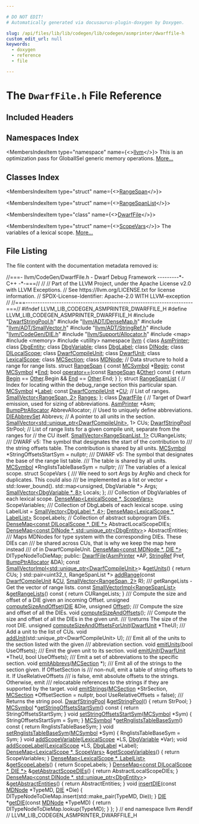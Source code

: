 ```yaml
---

# DO NOT EDIT!
# Automatically generated via docusaurus-plugin-doxygen by Doxygen.

slug: /api/files/lib/lib/codegen/lib/codegen/asmprinter/dwarffile-h
custom_edit_url: null
keywords:
  - doxygen
  - reference
  - file

---
```





# The `DwarfFile.h` File Reference

<DoxygenPage pluginConfig={pluginConfig}>



## Included Headers

<IncludesList>
<IncludesListItem
  filePath="DwarfStringPool.h"
  permalink="/docs/api/files/lib/lib/codegen/lib/codegen/asmprinter/dwarfstringpool-h"
  isLocal="true" />
<IncludesListItem
  filePath="llvm/ADT/DenseMap.h"
  permalink="/docs/api/files/include/include/llvm/include/llvm/adt/densemap-h"
  isLocal="true" />
<IncludesListItem
  filePath="llvm/ADT/SmallVector.h"
  permalink="/docs/api/files/include/include/llvm/include/llvm/adt/smallvector-h"
  isLocal="true" />
<IncludesListItem
  filePath="llvm/ADT/StringRef.h"
  permalink="/docs/api/files/include/include/llvm/include/llvm/adt/stringref-h"
  isLocal="true" />
<IncludesListItem
  filePath="llvm/CodeGen/DIE.h"
  permalink="/docs/api/files/include/include/llvm/include/llvm/codegen/die-h"
  isLocal="true" />
<IncludesListItem
  filePath="llvm/Support/Allocator.h"
  permalink="/docs/api/files/include/include/llvm/include/llvm/support/allocator-h"
  isLocal="true" />
<IncludesListItem
  filePath="map"
  permalink=""
  isLocal="false" />
<IncludesListItem
  filePath="memory"
  permalink=""
  isLocal="false" />
<IncludesListItem
  filePath="utility"
  permalink=""
  isLocal="false" />
</IncludesList>

## Namespaces Index

<MembersIndex>

<MembersIndexItem
  type="namespace"
  name={<><a href="/docs/api/namespaces/llvm">llvm</a></>}>
This is an optimization pass for GlobalISel generic memory operations. <a href="/docs/api/namespaces/llvm/#details">More...</a>
</MembersIndexItem>

</MembersIndex>

## Classes Index

<MembersIndex>

<MembersIndexItem
  type="struct"
  name={<><a href="/docs/api/structs/llvm/rangespan">RangeSpan</a></>}>
</MembersIndexItem>

<MembersIndexItem
  type="struct"
  name={<><a href="/docs/api/structs/llvm/rangespanlist">RangeSpanList</a></>}>
</MembersIndexItem>

<MembersIndexItem
  type="class"
  name={<><a href="/docs/api/classes/llvm/dwarffile">DwarfFile</a></>}>
</MembersIndexItem>

<MembersIndexItem
  type="struct"
  name={<><a href="/docs/api/structs/llvm/dwarffile/scopevars">ScopeVars</a></>}>
The variables of a lexical scope. <a href="/docs/api/structs/llvm/dwarffile/scopevars/#details">More...</a>
</MembersIndexItem>

</MembersIndex>


## File Listing

The file content with the documentation metadata removed is:

<ProgramListing>

<Link id="l00001" /><CodeLine lineNumber="1"><Highlight kind="comment">//===- llvm/CodeGen/DwarfFile.h - Dwarf Debug Framework ---------&#42;- C++ -&#42;-===//</Highlight><Highlight kind="normal"></Highlight></CodeLine>
<Link id="l00002" /><CodeLine lineNumber="2"><Highlight kind="normal"></Highlight><Highlight kind="comment">//</Highlight><Highlight kind="normal"></Highlight></CodeLine>
<Link id="l00003" /><CodeLine lineNumber="3"><Highlight kind="normal"></Highlight><Highlight kind="comment">// Part of the LLVM Project, under the Apache License v2.0 with LLVM Exceptions.</Highlight><Highlight kind="normal"></Highlight></CodeLine>
<Link id="l00004" /><CodeLine lineNumber="4"><Highlight kind="normal"></Highlight><Highlight kind="comment">// See https://llvm.org/LICENSE.txt for license information.</Highlight><Highlight kind="normal"></Highlight></CodeLine>
<Link id="l00005" /><CodeLine lineNumber="5"><Highlight kind="normal"></Highlight><Highlight kind="comment">// SPDX-License-Identifier: Apache-2.0 WITH LLVM-exception</Highlight><Highlight kind="normal"></Highlight></CodeLine>
<Link id="l00006" /><CodeLine lineNumber="6"><Highlight kind="normal"></Highlight><Highlight kind="comment">//</Highlight><Highlight kind="normal"></Highlight></CodeLine>
<Link id="l00007" /><CodeLine lineNumber="7"><Highlight kind="normal"></Highlight><Highlight kind="comment">//===----------------------------------------------------------------------===//</Highlight><Highlight kind="normal"></Highlight></CodeLine>
<Link id="l00008" /><CodeLine lineNumber="8"><Highlight kind="normal"></Highlight></CodeLine>
<Link id="l00009" /><CodeLine lineNumber="9"><Highlight kind="normal"></Highlight><Highlight kind="preprocessor">#ifndef LLVM&#95;LIB&#95;CODEGEN&#95;ASMPRINTER&#95;DWARFFILE&#95;H</Highlight><Highlight kind="normal"></Highlight></CodeLine>
<Link id="l00010" /><CodeLine lineNumber="10"><Highlight kind="normal"></Highlight><Highlight kind="preprocessor">#define LLVM&#95;LIB&#95;CODEGEN&#95;ASMPRINTER&#95;DWARFFILE&#95;H</Highlight><Highlight kind="normal"></Highlight></CodeLine>
<Link id="l00011" /><CodeLine lineNumber="11"><Highlight kind="normal"></Highlight></CodeLine>
<Link id="l00012" /><CodeLine lineNumber="12"><Highlight kind="normal"></Highlight><Highlight kind="preprocessor">#include &quot;<a href="/docs/api/files/lib/lib/codegen/lib/codegen/asmprinter/dwarfstringpool-h">DwarfStringPool.h</a>&quot;</Highlight><Highlight kind="normal"></Highlight></CodeLine>
<Link id="l00013" /><CodeLine lineNumber="13"><Highlight kind="normal"></Highlight><Highlight kind="preprocessor">#include &quot;<a href="/docs/api/files/include/include/llvm/include/llvm/adt/densemap-h">llvm/ADT/DenseMap.h</a>&quot;</Highlight><Highlight kind="normal"></Highlight></CodeLine>
<Link id="l00014" /><CodeLine lineNumber="14"><Highlight kind="normal"></Highlight><Highlight kind="preprocessor">#include &quot;<a href="/docs/api/files/include/include/llvm/include/llvm/adt/smallvector-h">llvm/ADT/SmallVector.h</a>&quot;</Highlight><Highlight kind="normal"></Highlight></CodeLine>
<Link id="l00015" /><CodeLine lineNumber="15"><Highlight kind="normal"></Highlight><Highlight kind="preprocessor">#include &quot;<a href="/docs/api/files/include/include/llvm/include/llvm/adt/stringref-h">llvm/ADT/StringRef.h</a>&quot;</Highlight><Highlight kind="normal"></Highlight></CodeLine>
<Link id="l00016" /><CodeLine lineNumber="16"><Highlight kind="normal"></Highlight><Highlight kind="preprocessor">#include &quot;<a href="/docs/api/files/include/include/llvm/include/llvm/codegen/die-h">llvm/CodeGen/DIE.h</a>&quot;</Highlight><Highlight kind="normal"></Highlight></CodeLine>
<Link id="l00017" /><CodeLine lineNumber="17"><Highlight kind="normal"></Highlight><Highlight kind="preprocessor">#include &quot;<a href="/docs/api/files/include/include/llvm/include/llvm/support/allocator-h">llvm/Support/Allocator.h</a>&quot;</Highlight><Highlight kind="normal"></Highlight></CodeLine>
<Link id="l00018" /><CodeLine lineNumber="18"><Highlight kind="normal"></Highlight><Highlight kind="preprocessor">#include &lt;map&gt;</Highlight><Highlight kind="normal"></Highlight></CodeLine>
<Link id="l00019" /><CodeLine lineNumber="19"><Highlight kind="normal"></Highlight><Highlight kind="preprocessor">#include &lt;memory&gt;</Highlight><Highlight kind="normal"></Highlight></CodeLine>
<Link id="l00020" /><CodeLine lineNumber="20"><Highlight kind="normal"></Highlight><Highlight kind="preprocessor">#include &lt;utility&gt;</Highlight><Highlight kind="normal"></Highlight></CodeLine>
<Link id="l00021" /><CodeLine lineNumber="21"><Highlight kind="normal"></Highlight></CodeLine>
<Link id="l00022" /><CodeLine lineNumber="22"><Highlight kind="normal"></Highlight><Highlight kind="keyword">namespace </Highlight><Highlight kind="normal"><a href="/docs/api/namespaces/llvm">llvm</a> &#123;</Highlight></CodeLine>
<Link id="l00023" /><CodeLine lineNumber="23"><Highlight kind="normal"></Highlight></CodeLine>
<Link id="l00024" /><CodeLine lineNumber="24"><Highlight kind="normal"></Highlight><Highlight kind="keyword">class </Highlight><Highlight kind="normal"><a href="/docs/api/classes/llvm/asmprinter">AsmPrinter</a>;</Highlight></CodeLine>
<Link id="l00025" /><CodeLine lineNumber="25"><Highlight kind="normal"></Highlight><Highlight kind="keyword">class </Highlight><Highlight kind="normal"><a href="/docs/api/classes/llvm/dbgentity">DbgEntity</a>;</Highlight></CodeLine>
<Link id="l00026" /><CodeLine lineNumber="26"><Highlight kind="normal"></Highlight><Highlight kind="keyword">class </Highlight><Highlight kind="normal"><a href="/docs/api/classes/llvm/dbgvariable">DbgVariable</a>;</Highlight></CodeLine>
<Link id="l00027" /><CodeLine lineNumber="27"><Highlight kind="normal"></Highlight><Highlight kind="keyword">class </Highlight><Highlight kind="normal"><a href="/docs/api/classes/llvm/dbglabel">DbgLabel</a>;</Highlight></CodeLine>
<Link id="l00028" /><CodeLine lineNumber="28"><Highlight kind="normal"></Highlight><Highlight kind="keyword">class </Highlight><Highlight kind="normal"><a href="/docs/api/classes/llvm/dinode">DINode</a>;</Highlight></CodeLine>
<Link id="l00029" /><CodeLine lineNumber="29"><Highlight kind="normal"></Highlight><Highlight kind="keyword">class </Highlight><Highlight kind="normal"><a href="/docs/api/classes/llvm/dilocalscope">DILocalScope</a>;</Highlight></CodeLine>
<Link id="l00030" /><CodeLine lineNumber="30"><Highlight kind="normal"></Highlight><Highlight kind="keyword">class </Highlight><Highlight kind="normal"><a href="/docs/api/classes/llvm/dwarfcompileunit-2">DwarfCompileUnit</a>;</Highlight></CodeLine>
<Link id="l00031" /><CodeLine lineNumber="31"><Highlight kind="normal"></Highlight><Highlight kind="keyword">class </Highlight><Highlight kind="normal"><a href="/docs/api/classes/llvm/dwarfunit-2">DwarfUnit</a>;</Highlight></CodeLine>
<Link id="l00032" /><CodeLine lineNumber="32"><Highlight kind="normal"></Highlight><Highlight kind="keyword">class </Highlight><Highlight kind="normal"><a href="/docs/api/classes/llvm/lexicalscope">LexicalScope</a>;</Highlight></CodeLine>
<Link id="l00033" /><CodeLine lineNumber="33"><Highlight kind="normal"></Highlight><Highlight kind="keyword">class </Highlight><Highlight kind="normal"><a href="/docs/api/classes/llvm/mcsection">MCSection</a>;</Highlight></CodeLine>
<Link id="l00034" /><CodeLine lineNumber="34"><Highlight kind="normal"></Highlight><Highlight kind="keyword">class </Highlight><Highlight kind="normal"><a href="/docs/api/classes/llvm/mdnode">MDNode</a>;</Highlight></CodeLine>
<Link id="l00035" /><CodeLine lineNumber="35"><Highlight kind="normal"></Highlight></CodeLine>
<Link id="l00036" /><CodeLine lineNumber="36"><Highlight kind="normal"></Highlight><Highlight kind="comment">// Data structure to hold a range for range lists.</Highlight><Highlight kind="normal"></Highlight></CodeLine>
<Link id="l00037" /><CodeLine lineNumber="37" lineLink="/docs/api/structs/llvm/rangespan"><Highlight kind="normal"></Highlight><Highlight kind="keyword">struct </Highlight><Highlight kind="normal"><a href="/docs/api/structs/llvm/rangespan">RangeSpan</a> &#123;</Highlight></CodeLine>
<Link id="l00038" /><CodeLine lineNumber="38" lineLink="/docs/api/structs/llvm/rangespan/#aea0079a342c4f430d6132539aba040cc"><Highlight kind="normal">  </Highlight><Highlight kind="keyword">const</Highlight><Highlight kind="normal"> <a href="/docs/api/classes/llvm/mcsymbol">MCSymbol</a> &#42;<a href="/docs/api/structs/llvm/rangespan/#aea0079a342c4f430d6132539aba040cc">Begin</a>;</Highlight></CodeLine>
<Link id="l00039" /><CodeLine lineNumber="39" lineLink="/docs/api/structs/llvm/rangespan/#a45b64bcb34960fd7158d9e89a9719166"><Highlight kind="normal">  </Highlight><Highlight kind="keyword">const</Highlight><Highlight kind="normal"> <a href="/docs/api/classes/llvm/mcsymbol">MCSymbol</a> &#42;<a href="/docs/api/structs/llvm/rangespan/#a45b64bcb34960fd7158d9e89a9719166">End</a>;</Highlight></CodeLine>
<Link id="l00040" /><CodeLine lineNumber="40"><Highlight kind="normal"></Highlight></CodeLine>
<Link id="l00041" /><CodeLine lineNumber="41" lineLink="/docs/api/structs/llvm/rangespan/#a147d8cedf0fad9c33517aaf55c6459ed"><Highlight kind="normal">  </Highlight><Highlight kind="keywordtype">bool</Highlight><Highlight kind="normal"> <a href="/docs/api/structs/llvm/rangespan/#a147d8cedf0fad9c33517aaf55c6459ed">operator==</a>(</Highlight><Highlight kind="keyword">const</Highlight><Highlight kind="normal"> <a href="/docs/api/structs/llvm/rangespan">RangeSpan</a> &amp;<a href="/docs/api/namespaces/llvm/#a9eb4f5b98b70ee4fab9614ed58282c1fa6311ae17c1ee52b36e68aaf4ad066387">Other</a>)</Highlight><Highlight kind="keyword"> const </Highlight><Highlight kind="normal">&#123;</Highlight></CodeLine>
<Link id="l00042" /><CodeLine lineNumber="42"><Highlight kind="normal">    </Highlight><Highlight kind="keywordflow">return</Highlight><Highlight kind="normal"> <a href="/docs/api/structs/llvm/rangespan/#aea0079a342c4f430d6132539aba040cc">Begin</a> == <a href="/docs/api/namespaces/llvm/#a9eb4f5b98b70ee4fab9614ed58282c1fa6311ae17c1ee52b36e68aaf4ad066387">Other</a>.Begin &amp;&amp; <a href="/docs/api/structs/llvm/rangespan/#a45b64bcb34960fd7158d9e89a9719166">End</a> == <a href="/docs/api/namespaces/llvm/#a9eb4f5b98b70ee4fab9614ed58282c1fa6311ae17c1ee52b36e68aaf4ad066387">Other</a>.End;</Highlight></CodeLine>
<Link id="l00043" /><CodeLine lineNumber="43"><Highlight kind="normal">  &#125;</Highlight></CodeLine>
<Link id="l00044" /><CodeLine lineNumber="44"><Highlight kind="normal">&#125;;</Highlight></CodeLine>
<Link id="l00045" /><CodeLine lineNumber="45"><Highlight kind="normal"></Highlight></CodeLine>
<Link id="l00046" /><CodeLine lineNumber="46" lineLink="/docs/api/structs/llvm/rangespanlist"><Highlight kind="normal"></Highlight><Highlight kind="keyword">struct </Highlight><Highlight kind="normal"><a href="/docs/api/structs/llvm/rangespanlist">RangeSpanList</a> &#123;</Highlight></CodeLine>
<Link id="l00047" /><CodeLine lineNumber="47"><Highlight kind="normal">  </Highlight><Highlight kind="comment">// Index for locating within the debug&#95;range section this particular span.</Highlight><Highlight kind="normal"></Highlight></CodeLine>
<Link id="l00048" /><CodeLine lineNumber="48" lineLink="/docs/api/structs/llvm/rangespanlist/#af5f10111bd5d6f85f557ac3045aa1096"><Highlight kind="normal">  <a href="/docs/api/classes/llvm/mcsymbol">MCSymbol</a> &#42;<a href="/docs/api/structs/llvm/rangespanlist/#af5f10111bd5d6f85f557ac3045aa1096">Label</a>;</Highlight></CodeLine>
<Link id="l00049" /><CodeLine lineNumber="49" lineLink="/docs/api/structs/llvm/rangespanlist/#a2010ac4d3a81c7bf0ce3265aaf246669"><Highlight kind="normal">  </Highlight><Highlight kind="keyword">const</Highlight><Highlight kind="normal"> <a href="/docs/api/classes/llvm/dwarfcompileunit-2">DwarfCompileUnit</a> &#42;<a href="/docs/api/namespaces/cu">CU</a>;</Highlight></CodeLine>
<Link id="l00050" /><CodeLine lineNumber="50"><Highlight kind="normal">  </Highlight><Highlight kind="comment">// List of ranges.</Highlight><Highlight kind="normal"></Highlight></CodeLine>
<Link id="l00051" /><CodeLine lineNumber="51" lineLink="/docs/api/structs/llvm/rangespanlist/#ae9d16fdcb42e10dd65b159df878b2281"><Highlight kind="normal">  <a href="/docs/api/classes/llvm/smallvector">SmallVector&lt;RangeSpan, 2&gt;</a> <a href="/docs/api/structs/llvm/rangespanlist/#ae9d16fdcb42e10dd65b159df878b2281">Ranges</a>;</Highlight></CodeLine>
<Link id="l00052" /><CodeLine lineNumber="52"><Highlight kind="normal">&#125;;</Highlight></CodeLine>
<Link id="l00053" /><CodeLine lineNumber="53"><Highlight kind="normal"></Highlight></CodeLine>
<Link id="l00054" /><CodeLine lineNumber="54" lineLink="/docs/api/classes/llvm/dwarffile"><Highlight kind="normal"></Highlight><Highlight kind="keyword">class </Highlight><Highlight kind="normal"><a href="/docs/api/classes/llvm/dwarffile/#a8ae72bc6de8d7034ef61711dfc5a60b7">DwarfFile</a> &#123;</Highlight></CodeLine>
<Link id="l00055" /><CodeLine lineNumber="55"><Highlight kind="normal">  </Highlight><Highlight kind="comment">// Target of Dwarf emission, used for sizing of abbreviations.</Highlight><Highlight kind="normal"></Highlight></CodeLine>
<Link id="l00056" /><CodeLine lineNumber="56"><Highlight kind="normal">  <a href="/docs/api/classes/llvm/asmprinter">AsmPrinter</a> &#42;Asm;</Highlight></CodeLine>
<Link id="l00057" /><CodeLine lineNumber="57"><Highlight kind="normal"></Highlight></CodeLine>
<Link id="l00058" /><CodeLine lineNumber="58"><Highlight kind="normal">  <a href="/docs/api/namespaces/llvm/#a8e612822d4ba7bb36c9c79582a567108">BumpPtrAllocator</a> AbbrevAllocator;</Highlight></CodeLine>
<Link id="l00059" /><CodeLine lineNumber="59"><Highlight kind="normal"></Highlight></CodeLine>
<Link id="l00060" /><CodeLine lineNumber="60"><Highlight kind="normal">  </Highlight><Highlight kind="comment">// Used to uniquely define abbreviations.</Highlight><Highlight kind="normal"></Highlight></CodeLine>
<Link id="l00061" /><CodeLine lineNumber="61"><Highlight kind="normal">  <a href="/docs/api/classes/llvm/dieabbrevset">DIEAbbrevSet</a> Abbrevs;</Highlight></CodeLine>
<Link id="l00062" /><CodeLine lineNumber="62"><Highlight kind="normal"></Highlight></CodeLine>
<Link id="l00063" /><CodeLine lineNumber="63"><Highlight kind="normal">  </Highlight><Highlight kind="comment">// A pointer to all units in the section.</Highlight><Highlight kind="normal"></Highlight></CodeLine>
<Link id="l00064" /><CodeLine lineNumber="64"><Highlight kind="normal">  <a href="/docs/api/classes/llvm/smallvector">SmallVector&lt;std::unique&#95;ptr&lt;DwarfCompileUnit&gt;</a>, 1&gt; CUs;</Highlight></CodeLine>
<Link id="l00065" /><CodeLine lineNumber="65"><Highlight kind="normal"></Highlight></CodeLine>
<Link id="l00066" /><CodeLine lineNumber="66"><Highlight kind="normal">  <a href="/docs/api/classes/llvm/dwarfstringpool">DwarfStringPool</a> StrPool;</Highlight></CodeLine>
<Link id="l00067" /><CodeLine lineNumber="67"><Highlight kind="normal"></Highlight></CodeLine>
<Link id="l00068" /><CodeLine lineNumber="68"><Highlight kind="normal">  </Highlight><Highlight kind="comment">// List of range lists for a given compile unit, separate from the ranges for</Highlight><Highlight kind="normal"></Highlight></CodeLine>
<Link id="l00069" /><CodeLine lineNumber="69"><Highlight kind="normal">  </Highlight><Highlight kind="comment">// the CU itself.</Highlight><Highlight kind="normal"></Highlight></CodeLine>
<Link id="l00070" /><CodeLine lineNumber="70"><Highlight kind="normal">  <a href="/docs/api/classes/llvm/smallvector">SmallVector&lt;RangeSpanList, 1&gt;</a> CURangeLists;</Highlight></CodeLine>
<Link id="l00071" /><CodeLine lineNumber="71"><Highlight kind="normal"></Highlight><Highlight kind="comment"></Highlight></CodeLine>
<Link id="l00072" /><CodeLine lineNumber="72"><Highlight kind="comment">  /// DWARF v5: The symbol that designates the start of the contribution to</Highlight></CodeLine>
<Link id="l00073" /><CodeLine lineNumber="73"><Highlight kind="comment">  /// the string offsets table. The contribution is shared by all units.</Highlight><Highlight kind="normal"></Highlight></CodeLine>
<Link id="l00074" /><CodeLine lineNumber="74"><Highlight kind="normal">  <a href="/docs/api/classes/llvm/mcsymbol">MCSymbol</a> &#42;StringOffsetsStartSym = </Highlight><Highlight kind="keyword">nullptr</Highlight><Highlight kind="normal">;</Highlight></CodeLine>
<Link id="l00075" /><CodeLine lineNumber="75"><Highlight kind="normal"></Highlight><Highlight kind="comment"></Highlight></CodeLine>
<Link id="l00076" /><CodeLine lineNumber="76"><Highlight kind="comment">  /// DWARF v5: The symbol that designates the base of the range list table.</Highlight></CodeLine>
<Link id="l00077" /><CodeLine lineNumber="77"><Highlight kind="comment">  /// The table is shared by all units.</Highlight><Highlight kind="normal"></Highlight></CodeLine>
<Link id="l00078" /><CodeLine lineNumber="78"><Highlight kind="normal">  <a href="/docs/api/classes/llvm/mcsymbol">MCSymbol</a> &#42;RnglistsTableBaseSym = </Highlight><Highlight kind="keyword">nullptr</Highlight><Highlight kind="normal">;</Highlight></CodeLine>
<Link id="l00079" /><CodeLine lineNumber="79"><Highlight kind="normal"></Highlight><Highlight kind="comment"></Highlight></CodeLine>
<Link id="l00080" /><CodeLine lineNumber="80"><Highlight kind="comment">  /// The variables of a lexical scope.</Highlight><Highlight kind="normal"></Highlight></CodeLine>
<Link id="l00081" /><CodeLine lineNumber="81"><Highlight kind="normal">  </Highlight><Highlight kind="keyword">struct </Highlight><Highlight kind="normal">ScopeVars &#123;</Highlight><Highlight kind="comment"></Highlight></CodeLine>
<Link id="l00082" /><CodeLine lineNumber="82"><Highlight kind="comment">    /// We need to sort Args by ArgNo and check for duplicates. This could also</Highlight></CodeLine>
<Link id="l00083" /><CodeLine lineNumber="83"><Highlight kind="comment">    /// be implemented as a list or vector + std::lower&#95;bound().</Highlight><Highlight kind="normal"></Highlight></CodeLine>
<Link id="l00084" /><CodeLine lineNumber="84"><Highlight kind="normal">    std::map&lt;unsigned, DbgVariable &#42;&gt; Args;</Highlight></CodeLine>
<Link id="l00085" /><CodeLine lineNumber="85"><Highlight kind="normal">    <a href="/docs/api/classes/llvm/smallvector">SmallVector&lt;DbgVariable &#42;, 8&gt;</a> Locals;</Highlight></CodeLine>
<Link id="l00086" /><CodeLine lineNumber="86"><Highlight kind="normal">  &#125;;</Highlight><Highlight kind="comment"></Highlight></CodeLine>
<Link id="l00087" /><CodeLine lineNumber="87"><Highlight kind="comment">  /// Collection of DbgVariables of each lexical scope.</Highlight><Highlight kind="normal"></Highlight></CodeLine>
<Link id="l00088" /><CodeLine lineNumber="88"><Highlight kind="normal">  <a href="/docs/api/classes/llvm/densemap">DenseMap&lt;LexicalScope &#42;, ScopeVars&gt;</a> ScopeVariables;</Highlight></CodeLine>
<Link id="l00089" /><CodeLine lineNumber="89"><Highlight kind="normal"></Highlight><Highlight kind="comment"></Highlight></CodeLine>
<Link id="l00090" /><CodeLine lineNumber="90"><Highlight kind="comment">  /// Collection of DbgLabels of each lexical scope.</Highlight><Highlight kind="normal"></Highlight></CodeLine>
<Link id="l00091" /><CodeLine lineNumber="91"><Highlight kind="normal">  </Highlight><Highlight kind="keyword">using </Highlight><Highlight kind="normal">LabelList = <a href="/docs/api/classes/llvm/smallvector">SmallVector&lt;DbgLabel &#42;, 4&gt;</a>;</Highlight></CodeLine>
<Link id="l00092" /><CodeLine lineNumber="92"><Highlight kind="normal">  <a href="/docs/api/classes/llvm/densemap">DenseMap&lt;LexicalScope &#42;, LabelList&gt;</a> ScopeLabels;</Highlight></CodeLine>
<Link id="l00093" /><CodeLine lineNumber="93"><Highlight kind="normal"></Highlight></CodeLine>
<Link id="l00094" /><CodeLine lineNumber="94"><Highlight kind="normal">  </Highlight><Highlight kind="comment">// Collection of abstract subprogram DIEs.</Highlight><Highlight kind="normal"></Highlight></CodeLine>
<Link id="l00095" /><CodeLine lineNumber="95"><Highlight kind="normal">  <a href="/docs/api/classes/llvm/densemap">DenseMap&lt;const DILocalScope &#42;, DIE &#42;&gt;</a> AbstractLocalScopeDIEs;</Highlight></CodeLine>
<Link id="l00096" /><CodeLine lineNumber="96"><Highlight kind="normal">  <a href="/docs/api/classes/llvm/densemap">DenseMap&lt;const DINode &#42;, std::unique&#95;ptr&lt;DbgEntity&gt;</a>&gt; AbstractEntities;</Highlight></CodeLine>
<Link id="l00097" /><CodeLine lineNumber="97"><Highlight kind="normal"></Highlight><Highlight kind="comment"></Highlight></CodeLine>
<Link id="l00098" /><CodeLine lineNumber="98"><Highlight kind="comment">  /// Maps MDNodes for type system with the corresponding DIEs. These DIEs can</Highlight></CodeLine>
<Link id="l00099" /><CodeLine lineNumber="99"><Highlight kind="comment">  /// be shared across CUs, that is why we keep the map here instead</Highlight></CodeLine>
<Link id="l00100" /><CodeLine lineNumber="100"><Highlight kind="comment">  /// of in DwarfCompileUnit.</Highlight><Highlight kind="normal"></Highlight></CodeLine>
<Link id="l00101" /><CodeLine lineNumber="101"><Highlight kind="normal">  <a href="/docs/api/classes/llvm/densemap">DenseMap&lt;const MDNode &#42;, DIE &#42;&gt;</a> DITypeNodeToDieMap;</Highlight></CodeLine>
<Link id="l00102" /><CodeLine lineNumber="102"><Highlight kind="normal"></Highlight></CodeLine>
<Link id="l00103" /><CodeLine lineNumber="103"><Highlight kind="normal"></Highlight><Highlight kind="keyword">public</Highlight><Highlight kind="normal">:</Highlight></CodeLine>
<Link id="l00104" /><CodeLine lineNumber="104"><Highlight kind="normal">  <a href="/docs/api/classes/llvm/dwarffile/#a8ae72bc6de8d7034ef61711dfc5a60b7">DwarfFile</a>(<a href="/docs/api/classes/llvm/asmprinter">AsmPrinter</a> &#42;AP, <a href="/docs/api/classes/llvm/stringref">StringRef</a> Pref, <a href="/docs/api/namespaces/llvm/#a8e612822d4ba7bb36c9c79582a567108">BumpPtrAllocator</a> &amp;DA);</Highlight></CodeLine>
<Link id="l00105" /><CodeLine lineNumber="105"><Highlight kind="normal"></Highlight></CodeLine>
<Link id="l00106" /><CodeLine lineNumber="106" lineLink="/docs/api/classes/llvm/dwarffile/#acffb045ffb46f04de150850b842042d8"><Highlight kind="normal">  </Highlight><Highlight kind="keyword">const</Highlight><Highlight kind="normal"> <a href="/docs/api/classes/llvm/smallvectorimpl">SmallVectorImpl&lt;std::unique&#95;ptr&lt;DwarfCompileUnit&gt;</a>&gt; &amp;<a href="/docs/api/classes/llvm/dwarffile/#acffb045ffb46f04de150850b842042d8">getUnits</a>() &#123;</Highlight></CodeLine>
<Link id="l00107" /><CodeLine lineNumber="107"><Highlight kind="normal">    </Highlight><Highlight kind="keywordflow">return</Highlight><Highlight kind="normal"> CUs;</Highlight></CodeLine>
<Link id="l00108" /><CodeLine lineNumber="108"><Highlight kind="normal">  &#125;</Highlight></CodeLine>
<Link id="l00109" /><CodeLine lineNumber="109"><Highlight kind="normal"></Highlight></CodeLine>
<Link id="l00110" /><CodeLine lineNumber="110"><Highlight kind="normal">  std::pair&lt;uint32&#95;t, RangeSpanList &#42;&gt; <a href="/docs/api/classes/llvm/dwarffile/#ab48a8e5f4dfb7f8d1b5ce5b2ea27bd3f">addRange</a>(</Highlight><Highlight kind="keyword">const</Highlight><Highlight kind="normal"> <a href="/docs/api/classes/llvm/dwarfcompileunit-2">DwarfCompileUnit</a> &amp;<a href="/docs/api/namespaces/cu">CU</a>,</Highlight></CodeLine>
<Link id="l00111" /><CodeLine lineNumber="111"><Highlight kind="normal">                                                <a href="/docs/api/classes/llvm/smallvector">SmallVector&lt;RangeSpan, 2&gt;</a> R);</Highlight></CodeLine>
<Link id="l00112" /><CodeLine lineNumber="112"><Highlight kind="normal"></Highlight><Highlight kind="comment"></Highlight></CodeLine>
<Link id="l00113" /><CodeLine lineNumber="113"><Highlight kind="comment">  /// getRangeLists - Get the vector of range lists.</Highlight><Highlight kind="normal"></Highlight></CodeLine>
<Link id="l00114" /><CodeLine lineNumber="114" lineLink="/docs/api/classes/llvm/dwarffile/#a670be7a4b0b07c446a778eebea56e478"><Highlight kind="normal">  </Highlight><Highlight kind="keyword">const</Highlight><Highlight kind="normal"> <a href="/docs/api/classes/llvm/smallvectorimpl">SmallVectorImpl&lt;RangeSpanList&gt;</a> &amp;<a href="/docs/api/classes/llvm/dwarffile/#a670be7a4b0b07c446a778eebea56e478">getRangeLists</a>()</Highlight><Highlight kind="keyword"> const </Highlight><Highlight kind="normal">&#123;</Highlight></CodeLine>
<Link id="l00115" /><CodeLine lineNumber="115"><Highlight kind="normal">    </Highlight><Highlight kind="keywordflow">return</Highlight><Highlight kind="normal"> CURangeLists;</Highlight></CodeLine>
<Link id="l00116" /><CodeLine lineNumber="116"><Highlight kind="normal">  &#125;</Highlight></CodeLine>
<Link id="l00117" /><CodeLine lineNumber="117"><Highlight kind="normal"></Highlight><Highlight kind="comment"></Highlight></CodeLine>
<Link id="l00118" /><CodeLine lineNumber="118"><Highlight kind="comment">  /// Compute the size and offset of a DIE given an incoming Offset.</Highlight><Highlight kind="normal"></Highlight></CodeLine>
<Link id="l00119" /><CodeLine lineNumber="119"><Highlight kind="normal">  </Highlight><Highlight kind="keywordtype">unsigned</Highlight><Highlight kind="normal"> <a href="/docs/api/classes/llvm/dwarffile/#a12d25783e3fd286b1fea14b6fafbf9f6">computeSizeAndOffset</a>(<a href="/docs/api/classes/llvm/die">DIE</a> &amp;Die, </Highlight><Highlight kind="keywordtype">unsigned</Highlight><Highlight kind="normal"> <a href="/docs/api/namespaces/llvm/#a05f5b9a11bdcc5feba62899f95dcf878a3134224cba2545bc57954d3b072aebb4">Offset</a>);</Highlight></CodeLine>
<Link id="l00120" /><CodeLine lineNumber="120"><Highlight kind="normal"></Highlight><Highlight kind="comment"></Highlight></CodeLine>
<Link id="l00121" /><CodeLine lineNumber="121"><Highlight kind="comment">  /// Compute the size and offset of all the DIEs.</Highlight><Highlight kind="normal"></Highlight></CodeLine>
<Link id="l00122" /><CodeLine lineNumber="122"><Highlight kind="normal">  </Highlight><Highlight kind="keywordtype">void</Highlight><Highlight kind="normal"> <a href="/docs/api/classes/llvm/dwarffile/#a37ceeb48b8050cefe6caf715e13207e4">computeSizeAndOffsets</a>();</Highlight></CodeLine>
<Link id="l00123" /><CodeLine lineNumber="123"><Highlight kind="normal"></Highlight><Highlight kind="comment"></Highlight></CodeLine>
<Link id="l00124" /><CodeLine lineNumber="124"><Highlight kind="comment">  /// Compute the size and offset of all the DIEs in the given unit.</Highlight></CodeLine>
<Link id="l00125" /><CodeLine lineNumber="125"><Highlight kind="comment">  /// \\returns The size of the root DIE.</Highlight><Highlight kind="normal"></Highlight></CodeLine>
<Link id="l00126" /><CodeLine lineNumber="126"><Highlight kind="normal">  </Highlight><Highlight kind="keywordtype">unsigned</Highlight><Highlight kind="normal"> <a href="/docs/api/classes/llvm/dwarffile/#a61d1f7077f90348ee80ceb8885dd3930">computeSizeAndOffsetsForUnit</a>(<a href="/docs/api/classes/llvm/dwarfunit-2">DwarfUnit</a> &#42;TheU);</Highlight></CodeLine>
<Link id="l00127" /><CodeLine lineNumber="127"><Highlight kind="normal"></Highlight><Highlight kind="comment"></Highlight></CodeLine>
<Link id="l00128" /><CodeLine lineNumber="128"><Highlight kind="comment">  /// Add a unit to the list of CUs.</Highlight><Highlight kind="normal"></Highlight></CodeLine>
<Link id="l00129" /><CodeLine lineNumber="129"><Highlight kind="normal">  </Highlight><Highlight kind="keywordtype">void</Highlight><Highlight kind="normal"> <a href="/docs/api/classes/llvm/dwarffile/#a21979d7320f512e41e97b400017ad153">addUnit</a>(std::unique&#95;ptr&lt;DwarfCompileUnit&gt; U);</Highlight></CodeLine>
<Link id="l00130" /><CodeLine lineNumber="130"><Highlight kind="normal"></Highlight><Highlight kind="comment"></Highlight></CodeLine>
<Link id="l00131" /><CodeLine lineNumber="131"><Highlight kind="comment">  /// Emit all of the units to the section listed with the given</Highlight></CodeLine>
<Link id="l00132" /><CodeLine lineNumber="132"><Highlight kind="comment">  /// abbreviation section.</Highlight><Highlight kind="normal"></Highlight></CodeLine>
<Link id="l00133" /><CodeLine lineNumber="133"><Highlight kind="normal">  </Highlight><Highlight kind="keywordtype">void</Highlight><Highlight kind="normal"> <a href="/docs/api/classes/llvm/dwarffile/#a64235e366dc347388139f4fefbbeb64b">emitUnits</a>(</Highlight><Highlight kind="keywordtype">bool</Highlight><Highlight kind="normal"> UseOffsets);</Highlight></CodeLine>
<Link id="l00134" /><CodeLine lineNumber="134"><Highlight kind="normal"></Highlight><Highlight kind="comment"></Highlight></CodeLine>
<Link id="l00135" /><CodeLine lineNumber="135"><Highlight kind="comment">  /// Emit the given unit to its section.</Highlight><Highlight kind="normal"></Highlight></CodeLine>
<Link id="l00136" /><CodeLine lineNumber="136"><Highlight kind="normal">  </Highlight><Highlight kind="keywordtype">void</Highlight><Highlight kind="normal"> <a href="/docs/api/classes/llvm/dwarffile/#a66056de6e47af980edacced419d5d0b8">emitUnit</a>(<a href="/docs/api/classes/llvm/dwarfunit-2">DwarfUnit</a> &#42;TheU, </Highlight><Highlight kind="keywordtype">bool</Highlight><Highlight kind="normal"> UseOffsets);</Highlight></CodeLine>
<Link id="l00137" /><CodeLine lineNumber="137"><Highlight kind="normal"></Highlight><Highlight kind="comment"></Highlight></CodeLine>
<Link id="l00138" /><CodeLine lineNumber="138"><Highlight kind="comment">  /// Emit a set of abbreviations to the specific section.</Highlight><Highlight kind="normal"></Highlight></CodeLine>
<Link id="l00139" /><CodeLine lineNumber="139"><Highlight kind="normal">  </Highlight><Highlight kind="keywordtype">void</Highlight><Highlight kind="normal"> <a href="/docs/api/classes/llvm/dwarffile/#a88f9362d987b1da3c11de7b1a36b8879">emitAbbrevs</a>(<a href="/docs/api/classes/llvm/mcsection">MCSection</a> &#42;);</Highlight></CodeLine>
<Link id="l00140" /><CodeLine lineNumber="140"><Highlight kind="normal"></Highlight><Highlight kind="comment"></Highlight></CodeLine>
<Link id="l00141" /><CodeLine lineNumber="141"><Highlight kind="comment">  /// Emit all of the strings to the section given. If OffsetSection is</Highlight></CodeLine>
<Link id="l00142" /><CodeLine lineNumber="142"><Highlight kind="comment">  /// non-null, emit a table of string offsets to it. If UseRelativeOffsets</Highlight></CodeLine>
<Link id="l00143" /><CodeLine lineNumber="143"><Highlight kind="comment">  /// is false, emit absolute offsets to the strings. Otherwise, emit</Highlight></CodeLine>
<Link id="l00144" /><CodeLine lineNumber="144"><Highlight kind="comment">  /// relocatable references to the strings if they are supported by the target.</Highlight><Highlight kind="normal"></Highlight></CodeLine>
<Link id="l00145" /><CodeLine lineNumber="145"><Highlight kind="normal">  </Highlight><Highlight kind="keywordtype">void</Highlight><Highlight kind="normal"> <a href="/docs/api/classes/llvm/dwarffile/#a9fcda32f38602d8abbbc9aa0291d13fe">emitStrings</a>(<a href="/docs/api/classes/llvm/mcsection">MCSection</a> &#42;StrSection, <a href="/docs/api/classes/llvm/mcsection">MCSection</a> &#42;OffsetSection = </Highlight><Highlight kind="keyword">nullptr</Highlight><Highlight kind="normal">,</Highlight></CodeLine>
<Link id="l00146" /><CodeLine lineNumber="146"><Highlight kind="normal">                   </Highlight><Highlight kind="keywordtype">bool</Highlight><Highlight kind="normal"> UseRelativeOffsets = </Highlight><Highlight kind="keyword">false</Highlight><Highlight kind="normal">);</Highlight></CodeLine>
<Link id="l00147" /><CodeLine lineNumber="147"><Highlight kind="normal"></Highlight><Highlight kind="comment"></Highlight></CodeLine>
<Link id="l00148" /><CodeLine lineNumber="148"><Highlight kind="comment">  /// Returns the string pool.</Highlight><Highlight kind="normal"></Highlight></CodeLine>
<Link id="l00149" /><CodeLine lineNumber="149" lineLink="/docs/api/classes/llvm/dwarffile/#a7c07fb1123154d97bfb41c34ac51325e"><Highlight kind="normal">  <a href="/docs/api/classes/llvm/dwarfstringpool">DwarfStringPool</a> &amp;<a href="/docs/api/classes/llvm/dwarffile/#a7c07fb1123154d97bfb41c34ac51325e">getStringPool</a>() &#123; </Highlight><Highlight kind="keywordflow">return</Highlight><Highlight kind="normal"> StrPool; &#125;</Highlight></CodeLine>
<Link id="l00150" /><CodeLine lineNumber="150"><Highlight kind="normal"></Highlight></CodeLine>
<Link id="l00151" /><CodeLine lineNumber="151" lineLink="/docs/api/classes/llvm/dwarffile/#a6d863842b802206c5c4242401772b817"><Highlight kind="normal">  <a href="/docs/api/classes/llvm/mcsymbol">MCSymbol</a> &#42;<a href="/docs/api/classes/llvm/dwarffile/#a6d863842b802206c5c4242401772b817">getStringOffsetsStartSym</a>()</Highlight><Highlight kind="keyword"> const </Highlight><Highlight kind="normal">&#123; </Highlight><Highlight kind="keywordflow">return</Highlight><Highlight kind="normal"> StringOffsetsStartSym; &#125;</Highlight></CodeLine>
<Link id="l00152" /><CodeLine lineNumber="152" lineLink="/docs/api/classes/llvm/dwarffile/#acecd618104d0d597a528260e00f3ae8a"><Highlight kind="normal">  </Highlight><Highlight kind="keywordtype">void</Highlight><Highlight kind="normal"> <a href="/docs/api/classes/llvm/dwarffile/#acecd618104d0d597a528260e00f3ae8a">setStringOffsetsStartSym</a>(<a href="/docs/api/classes/llvm/mcsymbol">MCSymbol</a> &#42;Sym) &#123; StringOffsetsStartSym = Sym; &#125;</Highlight></CodeLine>
<Link id="l00153" /><CodeLine lineNumber="153"><Highlight kind="normal"></Highlight></CodeLine>
<Link id="l00154" /><CodeLine lineNumber="154" lineLink="/docs/api/classes/llvm/dwarffile/#a7768ffc89068edb9c388c02b96d086cf"><Highlight kind="normal">  <a href="/docs/api/classes/llvm/mcsymbol">MCSymbol</a> &#42;<a href="/docs/api/classes/llvm/dwarffile/#a7768ffc89068edb9c388c02b96d086cf">getRnglistsTableBaseSym</a>()</Highlight><Highlight kind="keyword"> const </Highlight><Highlight kind="normal">&#123; </Highlight><Highlight kind="keywordflow">return</Highlight><Highlight kind="normal"> RnglistsTableBaseSym; &#125;</Highlight></CodeLine>
<Link id="l00155" /><CodeLine lineNumber="155" lineLink="/docs/api/classes/llvm/dwarffile/#a590dd1a0073f9187bf45366c69ba7c12"><Highlight kind="normal">  </Highlight><Highlight kind="keywordtype">void</Highlight><Highlight kind="normal"> <a href="/docs/api/classes/llvm/dwarffile/#a590dd1a0073f9187bf45366c69ba7c12">setRnglistsTableBaseSym</a>(<a href="/docs/api/classes/llvm/mcsymbol">MCSymbol</a> &#42;Sym) &#123; RnglistsTableBaseSym = Sym; &#125;</Highlight></CodeLine>
<Link id="l00156" /><CodeLine lineNumber="156"><Highlight kind="normal"></Highlight></CodeLine>
<Link id="l00157" /><CodeLine lineNumber="157"><Highlight kind="normal">  </Highlight><Highlight kind="keywordtype">void</Highlight><Highlight kind="normal"> <a href="/docs/api/classes/llvm/dwarffile/#aa5f1a3100af547885ca5a51e5fc9466a">addScopeVariable</a>(<a href="/docs/api/classes/llvm/lexicalscope">LexicalScope</a> &#42;LS, <a href="/docs/api/classes/llvm/dbgvariable">DbgVariable</a> &#42;Var);</Highlight></CodeLine>
<Link id="l00158" /><CodeLine lineNumber="158"><Highlight kind="normal"></Highlight></CodeLine>
<Link id="l00159" /><CodeLine lineNumber="159"><Highlight kind="normal">  </Highlight><Highlight kind="keywordtype">void</Highlight><Highlight kind="normal"> <a href="/docs/api/classes/llvm/dwarffile/#a1720ace58baf8676ff6a9cc841556310">addScopeLabel</a>(<a href="/docs/api/classes/llvm/lexicalscope">LexicalScope</a> &#42;LS, <a href="/docs/api/classes/llvm/dbglabel">DbgLabel</a> &#42;Label);</Highlight></CodeLine>
<Link id="l00160" /><CodeLine lineNumber="160"><Highlight kind="normal"></Highlight></CodeLine>
<Link id="l00161" /><CodeLine lineNumber="161" lineLink="/docs/api/classes/llvm/dwarffile/#a5aabf23e9fa9fce8c62ab9eb7adb6434"><Highlight kind="normal">  <a href="/docs/api/classes/llvm/densemap">DenseMap&lt;LexicalScope &#42;, ScopeVars&gt;</a> &amp;<a href="/docs/api/classes/llvm/dwarffile/#a5aabf23e9fa9fce8c62ab9eb7adb6434">getScopeVariables</a>() &#123;</Highlight></CodeLine>
<Link id="l00162" /><CodeLine lineNumber="162"><Highlight kind="normal">    </Highlight><Highlight kind="keywordflow">return</Highlight><Highlight kind="normal"> ScopeVariables;</Highlight></CodeLine>
<Link id="l00163" /><CodeLine lineNumber="163"><Highlight kind="normal">  &#125;</Highlight></CodeLine>
<Link id="l00164" /><CodeLine lineNumber="164"><Highlight kind="normal"></Highlight></CodeLine>
<Link id="l00165" /><CodeLine lineNumber="165" lineLink="/docs/api/classes/llvm/dwarffile/#aa038d0dd471530e90f730dc4b404162c"><Highlight kind="normal">  <a href="/docs/api/classes/llvm/densemap">DenseMap&lt;LexicalScope &#42;, LabelList&gt;</a> &amp;<a href="/docs/api/classes/llvm/dwarffile/#aa038d0dd471530e90f730dc4b404162c">getScopeLabels</a>() &#123;</Highlight></CodeLine>
<Link id="l00166" /><CodeLine lineNumber="166"><Highlight kind="normal">    </Highlight><Highlight kind="keywordflow">return</Highlight><Highlight kind="normal"> ScopeLabels;</Highlight></CodeLine>
<Link id="l00167" /><CodeLine lineNumber="167"><Highlight kind="normal">  &#125;</Highlight></CodeLine>
<Link id="l00168" /><CodeLine lineNumber="168"><Highlight kind="normal"></Highlight></CodeLine>
<Link id="l00169" /><CodeLine lineNumber="169" lineLink="/docs/api/classes/llvm/dwarffile/#ac8cd8ca930f87c88bc289ea70a3bd2fe"><Highlight kind="normal">  <a href="/docs/api/classes/llvm/densemap">DenseMap&lt;const DILocalScope &#42;, DIE &#42;&gt;</a> &amp;<a href="/docs/api/classes/llvm/dwarffile/#ac8cd8ca930f87c88bc289ea70a3bd2fe">getAbstractScopeDIEs</a>() &#123;</Highlight></CodeLine>
<Link id="l00170" /><CodeLine lineNumber="170"><Highlight kind="normal">    </Highlight><Highlight kind="keywordflow">return</Highlight><Highlight kind="normal"> AbstractLocalScopeDIEs;</Highlight></CodeLine>
<Link id="l00171" /><CodeLine lineNumber="171"><Highlight kind="normal">  &#125;</Highlight></CodeLine>
<Link id="l00172" /><CodeLine lineNumber="172"><Highlight kind="normal"></Highlight></CodeLine>
<Link id="l00173" /><CodeLine lineNumber="173" lineLink="/docs/api/classes/llvm/dwarffile/#a5febe1e9b0d23b2f855fa6c171e19aac"><Highlight kind="normal">  <a href="/docs/api/classes/llvm/densemap">DenseMap&lt;const DINode &#42;, std::unique&#95;ptr&lt;DbgEntity&gt;</a>&gt; &amp;<a href="/docs/api/classes/llvm/dwarffile/#a5febe1e9b0d23b2f855fa6c171e19aac">getAbstractEntities</a>() &#123;</Highlight></CodeLine>
<Link id="l00174" /><CodeLine lineNumber="174"><Highlight kind="normal">    </Highlight><Highlight kind="keywordflow">return</Highlight><Highlight kind="normal"> AbstractEntities;</Highlight></CodeLine>
<Link id="l00175" /><CodeLine lineNumber="175"><Highlight kind="normal">  &#125;</Highlight></CodeLine>
<Link id="l00176" /><CodeLine lineNumber="176"><Highlight kind="normal"></Highlight></CodeLine>
<Link id="l00177" /><CodeLine lineNumber="177" lineLink="/docs/api/classes/llvm/dwarffile/#addb22aae7cd8675ba4aba88f76268045"><Highlight kind="normal">  </Highlight><Highlight kind="keywordtype">void</Highlight><Highlight kind="normal"> <a href="/docs/api/classes/llvm/dwarffile/#addb22aae7cd8675ba4aba88f76268045">insertDIE</a>(</Highlight><Highlight kind="keyword">const</Highlight><Highlight kind="normal"> <a href="/docs/api/classes/llvm/mdnode">MDNode</a> &#42;TypeMD, <a href="/docs/api/classes/llvm/die">DIE</a> &#42;Die) &#123;</Highlight></CodeLine>
<Link id="l00178" /><CodeLine lineNumber="178"><Highlight kind="normal">    DITypeNodeToDieMap.insert(std::make&#95;pair(TypeMD, Die));</Highlight></CodeLine>
<Link id="l00179" /><CodeLine lineNumber="179"><Highlight kind="normal">  &#125;</Highlight></CodeLine>
<Link id="l00180" /><CodeLine lineNumber="180"><Highlight kind="normal"></Highlight></CodeLine>
<Link id="l00181" /><CodeLine lineNumber="181" lineLink="/docs/api/classes/llvm/dwarffile/#aebb414c66fe1303fa587fcf7b3087f81"><Highlight kind="normal">  <a href="/docs/api/classes/llvm/die">DIE</a> &#42;<a href="/docs/api/classes/llvm/dwarffile/#aebb414c66fe1303fa587fcf7b3087f81">getDIE</a>(</Highlight><Highlight kind="keyword">const</Highlight><Highlight kind="normal"> <a href="/docs/api/classes/llvm/mdnode">MDNode</a> &#42;TypeMD) &#123;</Highlight></CodeLine>
<Link id="l00182" /><CodeLine lineNumber="182"><Highlight kind="normal">    </Highlight><Highlight kind="keywordflow">return</Highlight><Highlight kind="normal"> DITypeNodeToDieMap.lookup(TypeMD);</Highlight></CodeLine>
<Link id="l00183" /><CodeLine lineNumber="183"><Highlight kind="normal">  &#125;</Highlight></CodeLine>
<Link id="l00184" /><CodeLine lineNumber="184"><Highlight kind="normal">&#125;;</Highlight></CodeLine>
<Link id="l00185" /><CodeLine lineNumber="185"><Highlight kind="normal"></Highlight></CodeLine>
<Link id="l00186" /><CodeLine lineNumber="186"><Highlight kind="normal">&#125; </Highlight><Highlight kind="comment">// end namespace llvm</Highlight><Highlight kind="normal"></Highlight></CodeLine>
<Link id="l00187" /><CodeLine lineNumber="187"><Highlight kind="normal"></Highlight></CodeLine>
<Link id="l00188" /><CodeLine lineNumber="188"><Highlight kind="normal"></Highlight><Highlight kind="preprocessor">#endif </Highlight><Highlight kind="comment">// LLVM&#95;LIB&#95;CODEGEN&#95;ASMPRINTER&#95;DWARFFILE&#95;H</Highlight><Highlight kind="normal"></Highlight></CodeLine>

</ProgramListing>

</DoxygenPage>

